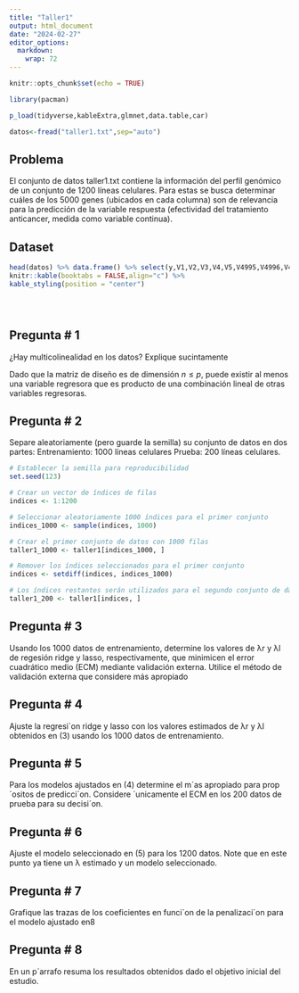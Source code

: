 ```yaml
---
title: "Taller1"
output: html_document
date: "2024-02-27"
editor_options: 
  markdown: 
    wrap: 72
---
```


```r
knitr::opts_chunk$set(echo = TRUE)

```

```r

library(pacman)

p_load(tidyverse,kableExtra,glmnet,data.table,car)

datos<-fread("taller1.txt",sep="auto")


```

## Problema

El conjunto de datos taller1.txt contiene la información del perfíl
genómico de un conjunto de 1200 líneas celulares. Para estas se busca
determinar cuáles de los 5000 genes (ubicados en cada columna) son de
relevancia para la predicción de la variable respuesta (efectividad del
tratamiento anticancer, medida como variable continua).

## Dataset

```r

head(datos) %>% data.frame() %>% select(y,V1,V2,V3,V4,V5,V4995,V4996,V4997,V4998,V4999,V5000) %>% 
knitr::kable(booktabs = FALSE,align="c") %>%
kable_styling(position = "center")





```

## Pregunta \# 1

¿Hay multicolinealidad en los datos? Explique sucintamente

Dado que la matriz de diseño es de dimensión $n\leq p$, puede existir al
menos una variable regresora que es producto de una combinación lineal
de otras variables regresoras.

## Pregunta \# 2

Separe aleatoriamente (pero guarde la semilla) su conjunto de datos en
dos partes: Entrenamiento: 1000 líneas celulares Prueba: 200 líneas
celulares.

```r
# Establecer la semilla para reproducibilidad
set.seed(123)

# Crear un vector de índices de filas
indices <- 1:1200

# Seleccionar aleatoriamente 1000 índices para el primer conjunto
indices_1000 <- sample(indices, 1000)

# Crear el primer conjunto de datos con 1000 filas
taller1_1000 <- taller1[indices_1000, ]

# Remover los índices seleccionados para el primer conjunto
indices <- setdiff(indices, indices_1000)

# Los índices restantes serán utilizados para el segundo conjunto de datos
taller1_200 <- taller1[indices, ]
```

## Pregunta \# 3

Usando los 1000 datos de entrenamiento, determine los valores de λr y λl
de regesión ridge y lasso, respectivamente, que minimicen el error
cuadrático medio (ECM) mediante validación externa. Utilice el método de
validación externa que considere más apropiado

## Pregunta \# 4

Ajuste la regresi´on ridge y lasso con los valores estimados de λr y λl
obtenidos en (3) usando los 1000 datos de entrenamiento.

## Pregunta \# 5

Para los modelos ajustados en (4) determine el m´as apropiado para
prop´ositos de predicci´on. Considere ´unicamente el ECM en los 200
datos de prueba para su decisi´on.

## Pregunta \# 6

Ajuste el modelo seleccionado en (5) para los 1200 datos. Note que en
este punto ya tiene un λ estimado y un modelo seleccionado.

## Pregunta \# 7

Grafique las trazas de los coeficientes en funci´on de la penalizaci´on
para el modelo ajustado en8

## Pregunta \# 8

En un p´arrafo resuma los resultados obtenidos dado el objetivo inicial
del estudio.
